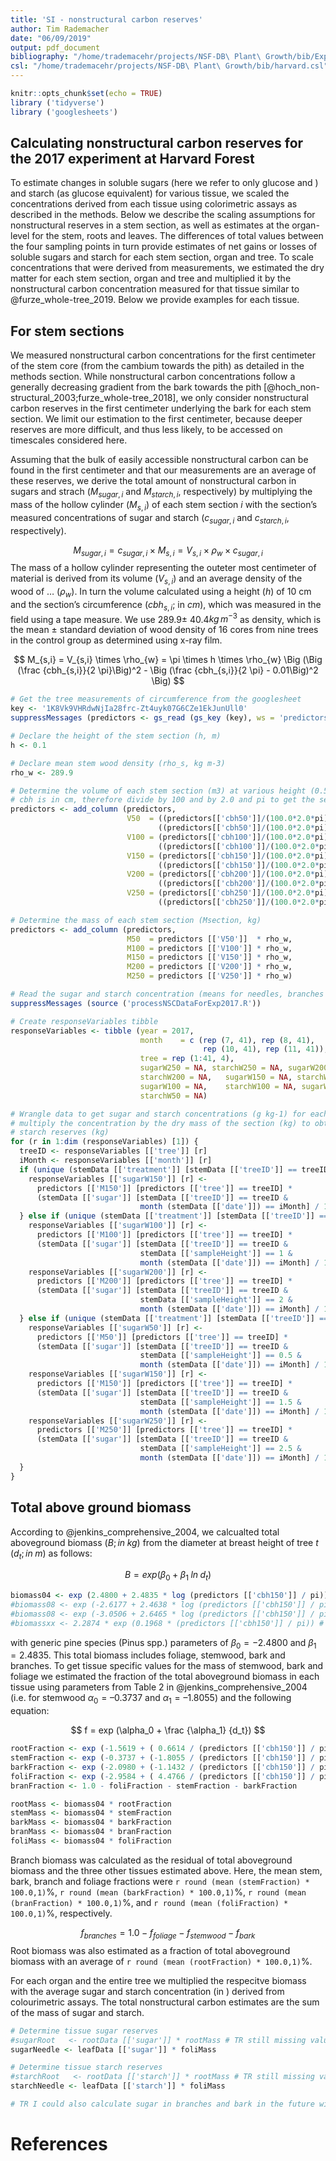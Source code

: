 ```yaml
---
title: 'SI - nonstructural carbon reserves'
author: Tim Rademacher
date: "06/09/2019"
output: pdf_document
bibliography: "/home/trademacehr/projects/NSF-DB\ Plant\ Growth/bib/Exp2017.bib"
csl: "/home/trademacehr/projects/NSF-DB\ Plant\ Growth/bib/harvard.csl"
---
```


```r
knitr::opts_chunk$set(echo = TRUE)
library ('tidyverse')
library ('googlesheets')
```

## Calculating nonstructural carbon reserves for the 2017 experiment at Harvard Forest

To estimate changes in soluble sugars (here we refer to only glucose and ) and starch (as glucose equivalent) for various tissue, we scaled the concentrations derived from each tissue using colorimetric assays as described in the methods. Below we describe the scaling assumptions for nonstructural reserves in a stem section, as well as estimates at the organ-level for the stem, roots and leaves. The differences of total values between the four sampling points in turn provide estimates of net gains or losses of soluble sugars and starch for each stem section, organ and tree. To scale concentrations that were derived from measurements, we estimated the dry matter for each stem section, organ and tree and multiplied it by the nonstructural carbon concentration measured for that tissue similar to @furze_whole-tree_2019. Below we provide examples for each tissue.

## For stem sections

We measured nonstructural carbon concentrations for the first centimeter of the stem core (from the cambium towards the pith) as detailed in the methods section. While nonstructural carbon concentrations follow a generally decreasing gradient from the bark towards the pith [@hoch_non-structural_2003;furze_whole-tree_2018], we only consider nonstructural carbon reserves in the first centimeter underlying the bark for each stem section. We limit our estimation to the first centimeter, because deeper reserves are more difficult, and thus less likely, to be accessed on timescales considered here.
<!-- The decline in @hoch_non-structural_2003 is actually more exponential than linear, but let's start with linear. Morgan might have better data for Pinus strobus that can help me scale more adequately.--> 

Assuming that the bulk of easily accessible nonstructural carbon can be found in the first centimeter and that our measurements are an average of these reserves, we derive the total amount of nonstructural carbon in sugars and strach ($M_{sugar,i}$ and $M_{starch,i}$, respectively) by multiplying the mass of the hollow cylinder ($M_{s,i}$) of each stem section $i$ with the section's measured concentrations of sugar and starch ($c_{sugar,i}$ and $c_{starch,i}$, respectively). 

$$
 M_{sugar,i} = c_{sugar,i} \times M_{s,i} = V_{s,i} \times \rho_w \times c_{sugar,i}
$$
The mass of a hollow cylinder representing the outeter most centimeter of material is derived from its volume ($V_{s,i}$) and an average density of the wood of ... ($\rho_w$). In turn the volume calculated using a height ($h$) of 10 cm and the section's circumference ($cbh_{s,i}$; in $cm$), which was measured in the field using a tape measure. We use  289.9$\pm$ 40.4$kg \, m^{-3}$ as density, which is the mean $\pm$ standard deviation of wood density of 16 cores from nine trees in the control group as determined using x-ray film. <!--Maybe Patrick can giev a reference for the exact  procedure?-->

$$
M_{s,i} = V_{s,i} \times \rho_{w} =  \pi \times h \times \rho_{w} \Big (\Big (\frac {cbh_{s,i}}{2 \pi}\Big)^2 - \Big (\frac {cbh_{s,i}}{2 \pi} - 0.01\Big)^2 \Big)
$$

``` r
# Get the tree measurements of circumference from the googlesheet 
key <- '1K8Vk9VHRdwNjIa28frc-Zt4uyk07G6CZe1EkJunUll0'
suppressMessages (predictors <- gs_read (gs_key (key), ws = 'predictors', col_types = cols ()))

# Declare the height of the stem section (h, m)
h <- 0.1

# Declare mean stem wood density (rho_s, kg m-3)
rho_w <- 289.9

# Determine the volume of each stem section (m3) at various height (0.5m, 1m, 1.5m, 2m, 2.5m)
# cbh is in cm, therefore divide by 100 and by 2.0 and pi to get the sections radius in m
predictors <- add_column (predictors,   
                          V50  = ((predictors[['cbh50']]/(100.0*2.0*pi))^2.0*pi*h) - 
                                 ((predictors[['cbh50']]/(100.0*2.0*pi)-0.01)^2.0*pi*h),
                          V100 = (predictors[['cbh100']]/(100.0*2.0*pi))^2.0*pi*h - 
                                 ((predictors[['cbh100']]/(100.0*2.0*pi)-0.01)^2.0*pi*h),
                          V150 = (predictors[['cbh150']]/(100.0*2.0*pi))^2.0*pi*h - 
                                 ((predictors[['cbh150']]/(100.0*2.0*pi)-0.01)^2.0*pi*h), 
                          V200 = (predictors[['cbh200']]/(100.0*2.0*pi))^2.0*pi*h - 
                                 ((predictors[['cbh200']]/(100.0*2.0*pi)-0.01)^2.0*pi*h),
                          V250 = (predictors[['cbh250']]/(100.0*2.0*pi))^2.0*pi*h - 
                                 ((predictors[['cbh250']]/(100.0*2.0*pi)-0.01)^2.0*pi*h))

# Determine the mass of each stem section (Msection, kg)
predictors <- add_column (predictors,
                          M50  = predictors [['V50']]  * rho_w,
                          M100 = predictors [['V100']] * rho_w,
                          M150 = predictors [['V150']] * rho_w,
                          M200 = predictors [['V200']] * rho_w,
                          M250 = predictors [['V250']] * rho_w)
```

``` r
# Read the sugar and starch concentration (means for needles, branches and roots and first centimeter for wood sections)
suppressMessages (source ('processNSCDataForExp2017.R'))

# Create responseVariables tibble
responseVariables <- tibble (year = 2017,
                             month    = c (rep (7, 41), rep (8, 41), 
                                           rep (10, 41), rep (11, 41)),
                             tree = rep (1:41, 4),
                             sugarW250 = NA, starchW250 = NA, sugarW200 = NA,	
                             starchW200 = NA,	sugarW150 = NA,	starchW150 = NA,	
                             sugarW100 = NA,	starchW100 = NA, sugarW50 = NA,	
                             starchW50 = NA)

# Wrangle data to get sugar and starch concentrations (g kg-1) for each section and 
# multiply the concentration by the dry mass of the section (kg) to obtain total sugar and 
# starch reserves (kg)
for (r in 1:dim (responseVariables) [1]) {
  treeID <- responseVariables [['tree']] [r]
  iMonth <- responseVariables [['month']] [r]
  if (unique (stemData [['treatment']] [stemData [['treeID']] == treeID]) == 1) {
    responseVariables [['sugarW150']] [r] <- 
      predictors [['M150']] [predictors [['tree']] == treeID] * 
      (stemData [['sugar']] [stemData [['treeID']] == treeID & 
                             month (stemData [['date']]) == iMonth] / 100) * 1000
  } else if (unique (stemData [['treatment']] [stemData [['treeID']] == responseVariables [['tree']] [r]]) == 2 | unique (stemData [['treatment']] [stemData [['treeID']] == responseVariables [['tree']] [r]]) == 3) {
    responseVariables [['sugarW100']] [r] <- 
      predictors [['M100']] [predictors [['tree']] == treeID] * 
      (stemData [['sugar']] [stemData [['treeID']] == treeID & 
                             stemData [['sampleHeight']] == 1 &
                             month (stemData [['date']]) == iMonth] / 100) * 1000
    responseVariables [['sugarW200']] [r] <- 
      predictors [['M200']] [predictors [['tree']] == treeID] * 
      (stemData [['sugar']] [stemData [['treeID']] == treeID & 
                             stemData [['sampleHeight']] == 2 &
                             month (stemData [['date']]) == iMonth] / 100) * 1000
  } else if (unique (stemData [['treatment']] [stemData [['treeID']] == responseVariables [['tree']] [r]]) == 4) {
    responseVariables [['sugarW50']] [r] <- 
      predictors [['M50']] [predictors [['tree']] == treeID] * 
      (stemData [['sugar']] [stemData [['treeID']] == treeID & 
                             stemData [['sampleHeight']] == 0.5 &
                             month (stemData [['date']]) == iMonth] / 100) * 1000
    responseVariables [['sugarW150']] [r] <- 
      predictors [['M150']] [predictors [['tree']] == treeID] * 
      (stemData [['sugar']] [stemData [['treeID']] == treeID & 
                             stemData [['sampleHeight']] == 1.5 &
                             month (stemData [['date']]) == iMonth] / 100) * 1000
    responseVariables [['sugarW250']] [r] <- 
      predictors [['M250']] [predictors [['tree']] == treeID] * 
      (stemData [['sugar']] [stemData [['treeID']] == treeID & 
                             stemData [['sampleHeight']] == 2.5 &
                             month (stemData [['date']]) == iMonth] / 100) * 1000
  }
}

```

## Total above ground biomass 

According to @jenkins_comprehensive_2004, we calcualted total aboveground biomass ($B; in \; kg$) from the diameter at breast height of tree $t$ ($d_{t}; in \; m$) as follows:

$$
B = exp (\beta_0 + \beta_1 \; ln \; d_{t})
$$

``` r
biomass04 <- exp (2.4800 + 2.4835 * log (predictors [['cbh150']] / pi))  
#biomass08 <- exp (-2.6177 + 2.4638 * log (predictors [['cbh150']] / pi)) # with specific gravity < 0.45
#biomass08 <- exp (-3.0506 + 2.6465 * log (predictors [['cbh150']] / pi)) # with specific gravity >= 0.45
#biomassxx <- 2.2874 * exp (0.1968 * (predictors [['cbh150']] / pi)) # From peichl
```

with generic pine species (Pinus spp.) parameters of $\beta_0 = -2.4800$ and $\beta_1 = 2.4835$. This total biomass includes foliage, stemwood, bark and branches. To get tissue specific values for the mass of stemwood, bark and foliage we estimated the fraction of the total aboveground biomass in each tissue using parameters from Table 2 in @jenkins_comprehensive_2004 (i.e. for stemwood $\alpha_0 = –0.3737$ and $\alpha_1 = –1.8055$) and the following equation:

$$
f = exp (\alpha_0 + \frac {\alpha_1} {d_t})
$$
``` r
rootFraction <- exp (-1.5619 + ( 0.6614 / (predictors [['cbh150']] / pi)))
stemFraction <- exp (-0.3737 + (-1.8055 / (predictors [['cbh150']] / pi)))
barkFraction <- exp (-2.0980 + (-1.1432 / (predictors [['cbh150']] / pi)))
foliFraction <- exp (-2.9584 + ( 4.4766 / (predictors [['cbh150']] / pi)))
branFraction <- 1.0 - foliFraction - stemFraction - barkFraction

rootMass <- biomass04 * rootFraction
stemMass <- biomass04 * stemFraction
barkMass <- biomass04 * barkFraction
branMass <- biomass04 * branFraction
foliMass <- biomass04 * foliFraction
```

Branch biomass was calculated as the residual of total aboveground biomass and the three other tissues estimated above. Here, the mean stem, bark, branch and foliage fractions were `r round (mean (stemFraction) * 100.0,1)`%, `r round (mean (barkFraction) * 100.0,1)`%, `r round (mean (branFraction) * 100.0,1)`%, and  `r round (mean (foliFraction) * 100.0,1)`%, respectively.

$$
f_{branches} = 1.0 - f_{foliage} - f_{stemwood} - f_{bark}
$$
Root biomass was also estimated as a fraction of total aboveground biomass with an average of `r round (mean (rootFraction) * 100.0,1)`%.

For each organ and the entire tree we multiplied the respecitve biomass with the average sugar and starch concentration (in $% dry weight$) derived from colourimetric assays. The total nonstructural carbon estimates are the sum of the mass of sugar and starch. 

```r
# Determine tissue sugar reserves
#sugarRoot   <- rootData [['sugar']] * rootMass # TR still missing values
sugarNeedle <- leafData [['sugar']] * foliMass

# Determine tissue starch reserves
#starchRoot   <- rootData [['starch']] * rootMass # TR still missing values
starchNeedle <- leafData [['starch']] * foliMass

# TR I could also calculate sugar in branches and bark in the future with the samples we still have at NAU. Furthermore, I could average the stem section of the control to derive stem values.
```

# References
